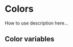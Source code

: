 
<Meta title="Styles/Colors" />

# Colors
How to use description here...

## Color variables

<ColorPalette>
    <ColorItem
        title="Misc"
        colors={{
            '$color-black': "#000000",
            '$color-white': "#ffffff"
        }}
    ></ColorItem>
    <ColorItem
        title="General colors"
        colors={{
            "$color-alert": "#d30000",
            "$color-warning": "#e37222",
            "$color-success": "#99cc33",
            "$color-info": "#37b6ea"
        }}
    ></ColorItem>
</ColorPalette>
